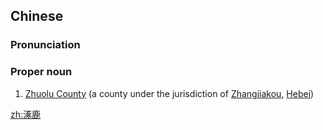 ==Chinese==
{{zh-forms}}

===Pronunciation===
{{zh-pron
|m=Zhuōlù
|cat=pn
}}

===Proper noun===
{{zh-proper noun}}

# [[w:Zhangjiakou|Zhuolu County]] (a county under the jurisdiction of [[w:Zhangjiakou|Zhangjiakou]], [[w:Hebei|Hebei]])

[[zh:涿鹿]]